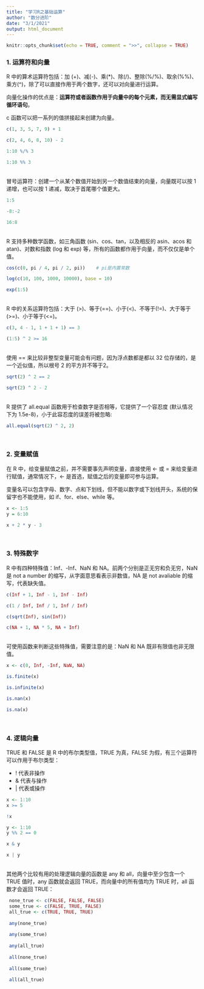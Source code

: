 ```yaml
---
title: "学习R之基础运算"
author: "数分进阶"
date: "3/1/2021"
output: html_document
---
```


```r
knitr::opts_chunk$set(echo = TRUE, comment = ">>", collapse = TRUE)
```

### 1. 运算符和向量
R 中的算术运算符包括：加 (+)、减(-)、乘(*)、除(/)、整除(%/%)、取余(%%)、乘方(^)，除了可以直接作用于两个数字，还可以对向量进行运算。

向量化操作的优点是：**运算符或者函数作用于向量中的每个元素，而无需显式编写循环语句**。

c 函数可以把一系列的值拼接起来创建为向量。

```r
c(1, 3, 5, 7, 9) + 1

c(2, 4, 6, 8, 10) - 2

1:10 %/% 3

1:10 %% 3
```

<br />
冒号运算符：创建一个从某个数值开始到另一个数值结束的向量，向量既可以按 1 递增，也可以按 1 递减，取决于首尾哪个值更大。

```r
1:5

-8:-2

16:8
```

<br />
R 支持多种数学函数，如三角函数 (sin、cos、tan，以及相反的 asin、acos 和 atan)、对数和指数 (log 和 exp) 等，所有的函数都作用于向量，而不仅仅是单个值。

```r
cos(c(0, pi / 4, pi / 2, pi))    # pi是内置常数

log(c(10, 100, 1000, 10000), base = 10)

exp(1:5)
```

<br />
R 中的关系运算符包括：大于 (>)、等于(==)、小于(<)、不等于(!=)、大于等于(>=)、小于等于(<=)。

```r
c(3, 4 - 1, 1 + 1 + 1) == 3

(1:5) ^ 2 >= 16
```

<br />
使用 == 来比较非整型变量可能会有问题，因为浮点数都是都以 32 位存储的，是一个近似值，所以根号 2 的平方并不等于2。

```r
sqrt(2) ^ 2 == 2

sqrt(2) ^ 2 - 2
```

<br />
R 提供了 all.equal 函数用于检查数字是否相等，它提供了一个容忍度 (默认情况下为 1.5e-8)，小于此容忍度的误差将被忽略:

```r
all.equal(sqrt(2) ^ 2, 2)
```

<br />

### 2. 变量赋值
在 R 中，给变量赋值之前，并不需要事先声明变量，直接使用 <- 或 = 来给变量进行赋值，通常情况下，<- 是首选，赋值之后的变量即可参与运算。

变量名可以包含字母、数字、点和下划线，但不能以数字或下划线开头，系统的保留字也不能使用，如 if、for、else、while 等。

```r
x <- 1:5
y = 6:10

x + 2 * y - 3
```

<br />

### 3. 特殊数字
R 中有四种特殊值：Inf、-Inf、NaN 和 NA。前两个分别是正无穷和负无穷，NaN 是 not a number 的缩写，从字面意思看表示非数值，NA 是 not avaliable 的缩写，代表缺失值。

```r
c(Inf + 1, Inf - 1, Inf - Inf)

c(1 / Inf, Inf / 1, Inf / Inf)

c(sqrt(Inf), sin(Inf))

c(NA + 1, NA * 5, NA + Inf)
```

<br />
可使用函数来判断这些特殊值，需要注意的是：NaN 和 NA 既非有限值也非无限值。

```r
x <- c(0, Inf, -Inf, NaN, NA)

is.finite(x)

is.infinite(x)

is.nan(x)

is.na(x)
```

<br />

### 4. 逻辑向量
TRUE 和 FALSE 是 R 中的布尔类型值，TRUE 为真，FALSE 为假，有三个运算符可以作用于布尔类型：

-  ! 代表非操作
-  & 代表与操作
-  \| 代表或操作

```r
x <- 1:10
x >= 5

!x

y <- 1:10 
y %% 2 == 0

x & y 

x | y
```

<br />
其他两个比较有用的处理逻辑向量的函数是 any 和 all，向量中至少包含一个 TRUE 值时，any 函数就会返回 TRUE，而向量中的所有值均为 TRUE 时，all 函数才会返回 TRUE：

```r
 none_true <- c(FALSE, FALSE, FALSE)
 some_true <- c(FALSE, TRUE, FALSE)
 all_true <- c(TRUE, TRUE, TRUE)
 
 any(none_true)
 
 any(some_true)
 
 any(all_true)
 
 all(none_true)
 
 all(some_true)
 
 all(all_true)
```
